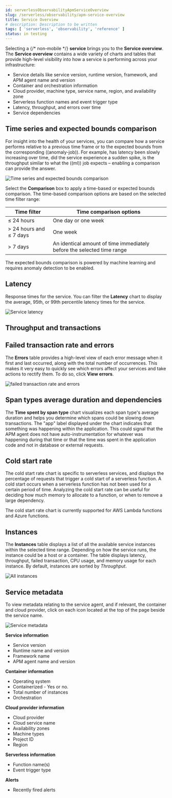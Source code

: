 ```yaml
---
id: serverlessObservabilityApmServiceOverview
slug: /serverless/observability/apm-service-overview
title: Service Overview
# description: Description to be written
tags: [ 'serverless', 'observability', 'reference' ]
status: in testing
---
```




<Testing />


Selecting a {/* non-mobile */} <DocLink id="serverlessObservabilityApmServices">**service**</DocLink> brings you to the **Service overview**.
The **Service overview** contains a wide variety of charts and tables that provide
high-level visibility into how a service is performing across your infrastructure:

* Service details like service version, runtime version, framework, and APM agent name and version
* Container and orchestration information
* Cloud provider, machine type, service name, region, and availability zone
* Serverless function names and event trigger type
* Latency, throughput, and errors over time
* Service dependencies

## Time series and expected bounds comparison

For insight into the health of your services, you can compare how a service
performs relative to a previous time frame or to the expected bounds from the
corresponding ((anomaly-job)). For example, has latency been slowly increasing
over time, did the service experience a sudden spike, is the throughput similar
to what the ((ml)) job expects – enabling a comparison can provide the answer.

![Time series and expected bounds comparison](images/services/time-series-expected-bounds-comparison.png)

Select the **Comparison** box to apply a time-based or expected bounds comparison.
The time-based comparison options are based on the selected time filter range:

| Time filter | Time comparison options |
|---|---|
| ≤ 24 hours | One day or one week |
| \> 24 hours and ≤ 7 days | One week |
| \> 7 days | An identical amount of time immediately before the selected time range |

The expected bounds comparison is powered by <DocLink id="serverlessObservabilityApmIntegrateWithMachineLearning">machine learning</DocLink> and requires anomaly detection to be enabled.

## Latency

Response times for the service. You can filter the **Latency** chart to display the average,
95th, or 99th percentile latency times for the service.

![Service latency](images/services/latency.png)

## Throughput and transactions

<ThroughputTransactions />

## Failed transaction rate and errors

<Ftr />

The **Errors** table provides a high-level view of each error message when it first and last occurred,
along with the total number of occurrences. This makes it very easy to quickly see which errors affect
your services and take actions to rectify them. To do so, click **View errors**.

![failed transaction rate and errors](images/services/error-rate.png)

## Span types average duration and dependencies

The **Time spent by span type** chart visualizes each span type's average duration and helps you determine
which spans could be slowing down transactions. The "app" label displayed under the
chart indicates that something was happening within the application. This could signal that the APM
agent does not have auto-instrumentation for whatever was happening during that time or that the time was spent in the
application code and not in database or external requests.

<Dependencies />

## Cold start rate

The cold start rate chart is specific to serverless services, and displays the
percentage of requests that trigger a cold start of a serverless function.
A cold start occurs when a serverless function has not been used for a certain period of time.
Analyzing the cold start rate can be useful for deciding how much memory to allocate to a function,
or when to remove a large dependency.

The cold start rate chart is currently supported for <DocLink id="serverlessObservabilityApmObserveLambdaFunctions" section="cold-starts">AWS Lambda</DocLink>
functions and Azure functions.

## Instances

The **Instances** table displays a list of all the available service instances within the selected time range.
Depending on how the service runs, the instance could be a host or a container. The table displays latency, throughput,
failed transaction, CPU usage, and memory usage for each instance. By default, instances are sorted by _Throughput_.

![All instances](images/services/all-instances.png)

## Service metadata

To view metadata relating to the service agent, and if relevant, the container and cloud provider,
click on each icon located at the top of the page beside the service name.

![Service metadata](images/services/metadata-icons.png)

**Service information**

* Service version
* Runtime name and version
* Framework name
* APM agent name and version

**Container information**

* Operating system
* Containerized - Yes or no.
* Total number of instances
* Orchestration

**Cloud provider information**

* Cloud provider
* Cloud service name
* Availability zones
* Machine types
* Project ID
* Region

**Serverless information**

* Function name(s)
* Event trigger type

**Alerts**

* Recently fired alerts


<Feedback slug="/serverless/observability/apm-service-overview" filepath="docs/apm/apm-ui-service-overview.mdx" />
